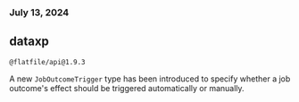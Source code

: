### July 13, 2024

## dataxp

`@flatfile/api@1.9.3`

A new `JobOutcomeTrigger` type has been introduced to specify whether a job outcome's effect should be triggered automatically or manually.
